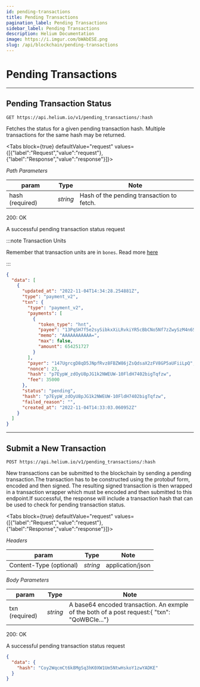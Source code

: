 ```yaml
---
id: pending-transactions
title: Pending Transactions
pagination_label: Pending Transactions
sidebar_label: Pending Transactions
description: Helium Documentation
image: https://i.imgur.com/bWAbESE.png
slug: /api/blockchain/pending-transactions
---
```



# Pending Transactions

---

## Pending Transaction Status

```
GET https://api.helium.io/v1/pending_transactions/:hash
```

Fetches the status for a given pending transaction hash. Multiple transactions for the same hash may
be returned.

<Tabs
  block={true}
  defaultValue="request"
  values={[{"label":"Request","value":"request"},{"label":"Response","value":"response"}]}>
<TabItem value="request">

_Path Parameters_

| param           | Type     | Note                                      |
| --------------- | -------- | ----------------------------------------- |
| hash (required) | _string_ | Hash of the pending transaction to fetch. |

</TabItem>
<TabItem value="response">

200: OK

A successful pending transaction status request

:::note Transaction Units

Remember that transaction units are in `bones`. Read more
[here](/api/blockchain/introduction/#transaction-units)

:::

```json
{
  "data": [
    {
      "updated_at": "2022-11-04T14:34:28.254881Z",
      "type": "payment_v2",
      "txn": {
        "type": "payment_v2",
        "payments": [
          {
            "token_type": "hnt",
            "payee": "13PqSH7f5e2sySibkxXiLRvkiYR5cBbCNo5Nf7zZwySzM4n6S5S",
            "memo": "AAAAAAAAAAA=",
            "max": false,
            "amount": 654251727
          }
        ],
        "payer": "147UgrcgD8qD5JNpfRvz8FBZW86jZsQdsaX2zFV8GP5aUFiiLpQ",
        "nonce": 23,
        "hash": "p7EypW_zdOyU8pJG1k2NWEUW-10FldH7402bigTqfzw",
        "fee": 35000
      },
      "status": "pending",
      "hash": "p7EypW_zdOyU8pJG1k2NWEUW-10FldH7402bigTqfzw",
      "failed_reason": "",
      "created_at": "2022-11-04T14:33:03.060952Z"
    }
  ]
}
```

</TabItem>
</Tabs>

---

## Submit a New Transaction

```
POST https://api.helium.io/v1/pending_transactions/:hash
```

New transactions can be submitted to the blockchain by sending a pending transaction.The transaction
has to be constructed using the protobuf form, encoded and then signed. The resulting signed
transaction is then wrapped in a transaction wrapper which must be encoded and then submitted to
this endpoint.If successful, the response will include a transaction hash that can be used to check
for pending transaction status.

<Tabs
  block={true}
  defaultValue="request"
  values={[{"label":"Request","value":"request"},{"label":"Response","value":"response"}]}>
<TabItem value="request">

_Headers_

| param                   | Type     | Note             |
| ----------------------- | -------- | ---------------- |
| Content-Type (optional) | _string_ | application/json |

_Body Parameters_

| param          | Type     | Note                                                                                         |
| -------------- | -------- | -------------------------------------------------------------------------------------------- |
| txn (required) | _string_ | A base64 encoded transaction. An exmple of the both of a post request:{ "txn": "QoWBCIe..."} |

</TabItem>
<TabItem value="response">

200: OK

A successful pending transaction status request

```json
{
  "data": {
    "hash": "Coy2WqcmCt6k8MgSq3hK0XW1Um5NtwHskoY1zwYADKE"
  }
}
```

</TabItem>
</Tabs>
